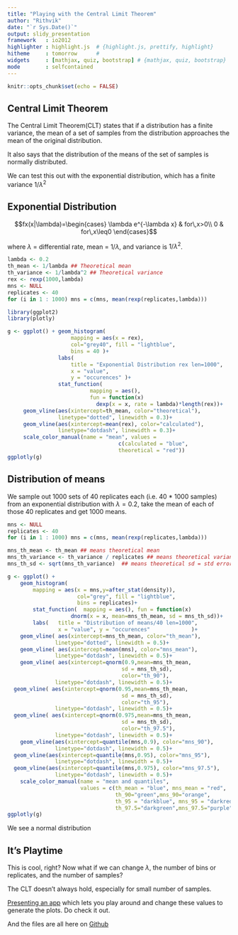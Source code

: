 ```yaml
---
title: "Playing with the Central Limit Theorem"
author: "Rithvik"
date: "`r Sys.Date()`"
output: slidy_presentation
framework   : io2012 
highlighter : highlight.js  # {highlight.js, prettify, highlight}
hitheme     : tomorrow      # 
widgets     : [mathjax, quiz, bootstrap] # {mathjax, quiz, bootstrap}
mode        : selfcontained
---
```


```r
knitr::opts_chunk$set(echo = FALSE)
```

## Central Limit Theorem

The Central Limit Theorem(CLT) states that if a distribution has a finite variance, the mean of a set of samples from the distribution approaches the mean of the original distribution.

It also says that the distribution of the means of the set of samples is normally distributed.

We can test this out with the exponential distribution, which has a finite variance $1/\lambda^2$

## Exponential Distribution

$$fx(x|\lambda)=\begin{cases}
\lambda e^{-\lambda x} & for\,x>0\\
0 & for\,x\leq0
\end{cases}$$

where $\lambda$ = differential rate, mean = $1/\lambda$, and variance is $1/\lambda^{2}$.

```r
lambda <- 0.2
th_mean <- 1/lambda ## Theoretical mean
th_variance <- 1/lambda^2 ## Theoretical variance
rex <- rexp(1000,lambda)
mns <- NULL
replicates <- 40
for (i in 1 : 1000) mns = c(mns, mean(rexp(replicates,lambda)))

```

```r
library(ggplot2)
library(plotly)
```

```r
g <- ggplot() + geom_histogram(
                    mapping = aes(x = rex),
                    col="grey40", fill = "lightblue", 
                    bins = 40 )+
                labs(
                    title = "Exponential Distribution rex len=1000",
                    x = "value",
                    y = "occurences" )+
                stat_function(
                          mapping = aes(), 
                          fun = function(x) 
                            dexp(x = x, rate = lambda)*length(rex))+
     geom_vline(aes(xintercept=th_mean, color="theoretical"),    
                linetype="dotted", linewidth = 0.3)+
     geom_vline(aes(xintercept=mean(rex), color="calculated"), 
                linetype="dotdash", linewidth = 0.3)+
     scale_color_manual(name = "mean", values = 
                                   c(calculated = "blue", 
                                   theoretical = "red"))
ggplotly(g)
```

## Distribution of means

We sample out 1000 sets of 40 replicates each (i.e. 40 \* 1000 samples) from an exponential distribution with $\lambda=0.2$, take the mean of each of those 40 replicates and get 1000 means.

```r
mns <- NULL
replicates <- 40
for (i in 1 : 1000) mns = c(mns, mean(rexp(replicates,lambda)))
```

```r
mns_th_mean <- th_mean ## means theoretical mean
mns_th_variance <- th_variance / replicates ## means theoretical variance
mns_th_sd <- sqrt(mns_th_variance)  ## means theoretical sd = std error
```

```r
g <- ggplot() +
    geom_histogram(
        mapping = aes(x = mns,y=after_stat(density)),
                      col="grey", fill = "lightblue", 
                      bins = replicates)+   
        stat_function(  mapping = aes(), fun = function(x) 
                    dnorm(x = x, mean=mns_th_mean, sd = mns_th_sd))+
        labs(   title = "Distribution of means/40 len=1000",
                x = "value", y = "occurences"             )+
    geom_vline( aes(xintercept=mns_th_mean, color="th_mean"),    
               linetype="dotted", linewidth = 0.5)+
    geom_vline( aes(xintercept=mean(mns), color="mns_mean"),         
               linetype="dotdash", linewidth = 0.5)+
    geom_vline( aes(xintercept=qnorm(0.9,mean=mns_th_mean, 
                                    sd = mns_th_sd),          
                                    color="th_90"),
               linetype="dotdash", linewidth = 0.5)+
  geom_vline( aes(xintercept=qnorm(0.95,mean=mns_th_mean, 
                                    sd = mns_th_sd),          
                                    color="th_95"),
               linetype="dotdash", linewidth = 0.5)+
  geom_vline( aes(xintercept=qnorm(0.975,mean=mns_th_mean, 
                                    sd = mns_th_sd),          
                                    color="th_97.5"),
               linetype="dotdash", linewidth = 0.5)+
    geom_vline(aes(xintercept=quantile(mns,0.9), color="mns_90"),
               linetype="dotdash", linewidth = 0.5)+
  geom_vline(aes(xintercept=quantile(mns,0.95), color="mns_95"),
               linetype="dotdash", linewidth = 0.5)+
  geom_vline(aes(xintercept=quantile(mns,0.975), color="mns_97.5"),
               linetype="dotdash", linewidth = 0.5)+
    scale_color_manual(name = "mean and quantiles", 
                       values = c(th_mean = "blue", mns_mean = "red",
                                  th_90="green",mns_90="orange",
                                  th_95 = "darkblue", mns_95 = "darkred",
                                  th_97.5="darkgreen",mns_97.5="purple"))
ggplotly(g)
```

We see a normal distribution

## It's Playtime

This is cool, right? Now what if we can change $\lambda$, the number of bins or replicates, and the number of samples?

The CLT doesn't always hold, especially for small number of samples.

[Presenting an app](https://84jv1j-rithvik-vinekar.shinyapps.io/App-1/ "https://84jv1j-rithvik-vinekar.shinyapps.io/App-1/") which lets you play around and change these values to generate the plots. Do check it out.

And the files are all here on [Github](https://github.com/rsvinekar/shiny_assignment/ "https://github.com/rsvinekar/shiny_assignment/")
